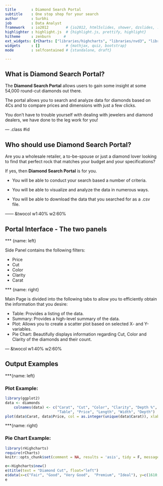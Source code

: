 ```yaml
---
title       : Diamond Search Portal 
subtitle    : One stop shop for your search
author      : Surbhi
job         : Data Analyst
framework   : io2012        # {io2012, html5slides, shower, dzslides, ...}
highlighter : highlight.js  # {highlight.js, prettify, highlight}
hitheme     : zenburn      # 
ext_widgets: {rCharts: ["libraries/highcharts", "libraries/nvd3", "libraries/morris"]} 
widgets     : []            # {mathjax, quiz, bootstrap}
mode        : selfcontained # {standalone, draft}

---
```


## What is Diamond Search Portal?

The **Diamond Search Portal** allows users to gain some insight at some 54,000 round-cut diamonds out there.

The portal allows you to search and analyze data for diamonds based on 4Cs and to compare prices and dimensions with just a few clicks. 

You don't have to trouble yourself with dealing with jewelers and diamond dealers, we have done to the leg work for you!

--- .class #id 

## Who should use Diamond Search Portal?

Are you a wholesale retailer, a to-be-spouse or just a diamond lover looking to find that perfect rock that matches your budget and your specifications? 

If yes,  then **Diamond Search Portal** is for you.

- You will be able to conduct your search based a number of criteria. 

- You will be able to visualize and analyze the data in numerous ways. 

- You will be able to download the data that you searched for as a .csv file.


------ &twocol w1:40% w2:60%

## Portal Interface - The two panels

*** {name: left}

Side Panel contains the following filters:  

- Price 
- Cut 
- Color 
- Clarity 
- Carat


*** {name: right}

Main Page is divided into the following tabs to allow you to efficiently obtain the information that you desire:  

- Table: Provides a listing of the data.         
- Summary: Provides a high-level summary of the data.     
- Plot: Allows you to create a scatter plot based on selected X- and Y-variables.                        
- Pie Chart: Beautifully displays information regarding Cut, Color and Clarity of the diamonds and their count.

--- &twocol w1:40% w2:60%

## Output Examples  

***{name: left}

<h3>Plot Example:</h3>

```r
library(ggplot2)
data <- diamonds
    colnames(data) <- c("Carat", "Cut", "Color", "Clarity", "Depth %", 
                        "Table", "Price", "Length", "Width", "Depth")
plot(data$Carat, data$Price, col = as.integer(unique(data$Carat)), xlab="Carat", ylab="Price")
```

***{name: right}

<h3>Pie Chart Example:</h3>

```r
library(rHighcharts)
require(rCharts)
knitr::opts_chunk$set(comment = NA, results = 'asis', tidy = F, message = T)
```
```r
e<-Highcharts$new()
e$title(text = "Diamond Cut", float="left")
e$data(x=c("Fair", "Good", "Very Good",  "Premium", "Ideal"), y=c(1610, 4906, 12082, 13791, 21551), type="pie", name = "Count", size=150)
e
```
    


